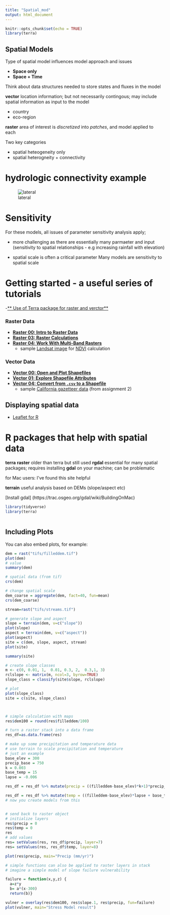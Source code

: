 ```yaml
---
title: "Spatial_mod"
output: html_document
---
```


```r
knitr::opts_chunk$set(echo = TRUE)
library(terra)
```

## Spatial Models

Type of spatial model influences  model approach and issues

* **Space only**
* **Space + Time**

Think about data structures needed to store states and fluxes in the model

**vector**
  location information; but not necessarily contingous; may include spatial information as input to the model
  
* country
* eco-region
    
**raster**
  area of interest is *discretized* into *patches*, and model applied to each 

Two key categories

* spatial heteogeneity only
* spatial heterogneity + connectivity 

# hydrologic connectivity example
![lateral](hydro_lateral.jpeg)

# Sensitivity

For these models, all issues of parameter sensitivity analysis apply; 

  * more challenging as there are essentially many parmaeter and input (sensitivity to spatial relationships - e.g increasing rainfall with elevation)
  
  * spatial scale is often a critical parameter 
  Many models are sensitivity to spatial scale
  
  
  
# Getting started - a useful series of tutorials

-[** Use of Terra package for raster and verctor**](https://rspatial.org/terra/spatial/8-rastermanip.html)

### Raster Data

- [**Raster 00: Intro to Raster Data**](http://neondataskills.org/R/Introduction-to-Raster-Data-In-R/)
- [**Raster 03: Raster Calculations**](http://neondataskills.org/R/Raster-Calculations-In-R/)
- [**Raster 04: Work With Multi-Band Rasters**](http://neondataskills.org/R/Multi-Band-Rasters-In-R/)
    - sample [Landsat image](Landsat7.tif) for [NDVI](https://earthobservatory.nasa.gov/Features/MeasuringVegetation/) calculation

### Vector Data

- [**Vector 00: Open and Plot Shapefiles**](http://neondataskills.org/R/open-shapefiles-in-R/)
- [**Vector 01: Explore Shapefile Attributes**](http://neondataskills.org/R/shapefile-attributes-in-R/)
- [**Vector 04: Convert from `.csv` to a Shapefile**](http://neondataskills.org/R/csv-to-shapefile-R/)
    - sample [California gazetteer data](CA.csv) (from assignment 2)

## Displaying spatial data

- [Leaflet for R](https://rstudio.github.io/leaflet)

# R packages that help with spatial data

**terra**
**raster** older than terra but still used
**rgdal**
  essential for many spatial packages; requires installing **gdal** on your machine; can be problematic 
  
  for Mac users: I've found this site helpful
  
**terrain**
  useful analysis based on DEMs (slope/aspect etc)
  
[Install gdal]  (https://trac.osgeo.org/gdal/wiki/BuildingOnMac)




```r
library(tidyverse)
library(terra)



```

## Including Plots

You can also embed plots, for example:

```r
dem = rast("tifs/filleddem.tif")
plot(dem)
# value
summary(dem)

# spatial data (from tif)
crs(dem)

# change spatial scale
dem_coarse = aggregate(dem, fact=40, fun=mean)
crs(dem_coarse)

stream=rast("tifs/streams.tif")

# generate slope and aspect
slope = terrain(dem, v=c("slope"))
plot(slope)
aspect = terrain(dem, v=c("aspect"))
plot(aspect)
site = c(dem, slope, aspect, stream)
plot(site)

summary(site)

# create slope classes
m <- c(0, 0.01, 1,  0.01, 0.3, 2,  0.3,1, 3)
rclslope <- matrix(m, ncol=3, byrow=TRUE)
slope_class = classify(site$slope, rclslope)

# plot 
plot(slope_class)
site = c(site, slope_class)



# simple calculation with maps
res$dem100 = round(res$filleddem/100)

# turn a raster stack into a data frame
res_df=as.data.frame(res)

# make up some precipitation and temperature data
# use terrain to scale precipitation and temperature
# just an example
base_elev = 300
precip_base = 750
k = 0.003
base_temp = 15
lapse = -0.006

res_df = res_df %>% mutate(precip = ((filleddem-base_elev)*k+1)*precip_base)

res_df = res_df %>% mutate(temp = ((filleddem-base_elev)*lapse + base_temp))
# now you create models from this


# send back to raster object
# initialize layers
res$precip = 0
res$temp = 0
res
# add values
res= setValues(res, res_df$precip, layer=7)
res= setValues(res, res_df$temp, layer=8)

plot(res$precip, main="Precip (mm/yr)")

# simple functions can also be applied to raster layers in stack
# imagine a simple model of slope failure vulnerability

failure = function(x,y,z) {
  a=z*y
  b= a*(x-300)
  return(b)}

vulner = overlay(res$dem100, res$slope.1, res$precip, fun=failure)
plot(vulner, main="Stress Model result")

```


